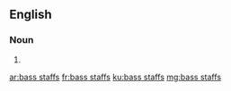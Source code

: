 ==English==

===Noun===
{{head|en|noun plural form}}

# {{plural of|bass staff|lang=en}}

[[ar:bass staffs]]
[[fr:bass staffs]]
[[ku:bass staffs]]
[[mg:bass staffs]]